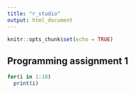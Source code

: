 ---
title: "r_studio"
output: html_document
---

```{r setup, include=FALSE}
knitr::opts_chunk$set(echo = TRUE)
```

## Programming assignment 1

```{r}
for(i in 1:10)
  print(i)

```


